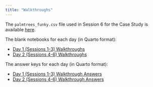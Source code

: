 ```yaml
---
title: "Walkthroughs"
---
```


The `palmtrees_funky.csv` file used in Session 6 for the Case Study is 
available [here](palmtrees_funky.csv).

The blank notebooks for each day (in Quarto format):

- [Day 1 (Sessions 1-3) Walkthroughs](walkthroughs/day1_walkthrough.qmd)
- [Day 2 (Sessions 4-6) Walkthroughs](walkthroughs/day2_walkthrough.qmd)

The answer keys for each day (in Quarto format):

- [Day 1 (Sessions 1-3) Walkthrough Answers](answers/day1_walkthrough_answers.qmd)
<!-- - [Day 1 (Sessions 1-3) Exercise Answers](answers/day1_exercise_answers.qmd) -->
- [Day 2 (Sessions 4-6) Walkthrough Answers](answers/day2_walkthrough_answers.qmd)
<!-- - [Day 2 (Sessions 4-6) Exercise Answers](answers/day2_exercise_answers.qmd) -->